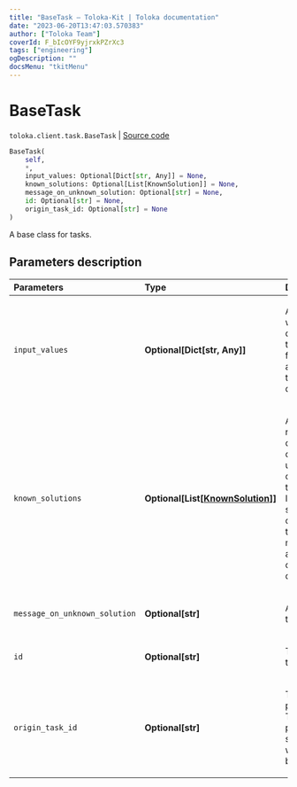 ```yaml
---
title: "BaseTask — Toloka-Kit | Toloka documentation"
date: "2023-06-20T13:47:03.570383"
author: ["Toloka Team"]
coverId: F_bIcOYF9yjrxkPZrXc3
tags: ["engineering"]
ogDescription: ""
docsMenu: "tkitMenu"
---
```


# BaseTask

`toloka.client.task.BaseTask` | [Source code](https://github.com/Toloka/toloka-kit/blob/v1.2.0/src/client/task.py#L18)

```python
BaseTask(
    self,
    *,
    input_values: Optional[Dict[str, Any]] = None,
    known_solutions: Optional[List[KnownSolution]] = None,
    message_on_unknown_solution: Optional[str] = None,
    id: Optional[str] = None,
    origin_task_id: Optional[str] = None
)
```

A base class for tasks.

## Parameters description

| Parameters | Type | Description |
| :----------| :----| :-----------|
`input_values`|**Optional\[Dict\[str, Any\]\]**|<p>A dictionary with input data for a task. Input field names are keys in the dictionary.</p>
`known_solutions`|**Optional\[List\[[KnownSolution](/docs/toloka-kit/reference/toloka.client.task.BaseTask.KnownSolution)\]\]**|<p>A list of all responses considered correct. It is used with control and training tasks. If there are several output fields, then you must specify all their correct combinations.</p>
`message_on_unknown_solution`|**Optional\[str\]**|<p>A hint used in training tasks.</p>
`id`|**Optional\[str\]**|<p>The ID of a task.</p>
`origin_task_id`|**Optional\[str\]**|<p>The ID of a parent task. This parameter is set if the task was created by copying.</p>